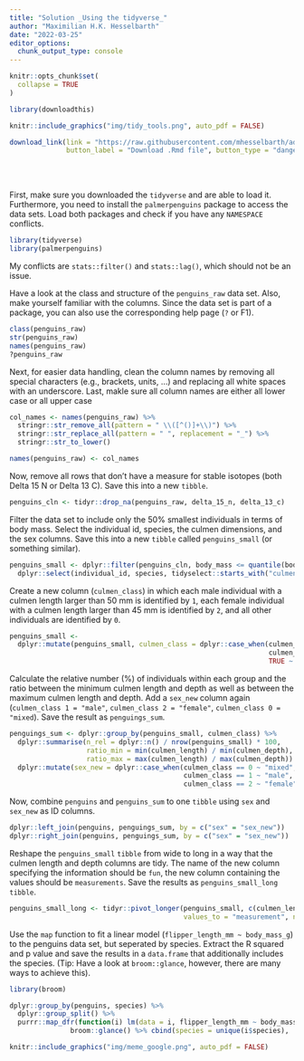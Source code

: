 ```yaml
---
title: "Solution _Using the tidyverse_"
author: "Maximilian H.K. Hesselbarth"
date: "2022-03-25"
editor_options: 
  chunk_output_type: console
---
```


```r
knitr::opts_chunk$set(
  collapse = TRUE
)

library(downloadthis)
```

```r
knitr::include_graphics("img/tidy_tools.png", auto_pdf = FALSE)
```

```r
download_link(link = "https://raw.githubusercontent.com/mhesselbarth/advanced-r-workshop/main/solution_tidyverse",
              button_label = "Download .Rmd file", button_type = "danger")
```

<br><br>

First, make sure you downloaded the `tidyverse` and are able to load it. Furthermore, you need to install the `palmerpenguins` package to access the data sets. Load both packages and check if you have any `NAMESPACE` conflicts.

```r
library(tidyverse)
library(palmerpenguins)
```

My conflicts are `stats::filter()` and `stats::lag()`, which should not be an issue.

Have a look at the class and structure of the `penguins_raw` data set. Also, make yourself familiar with the columns. Since the data set is part of a package, you can also use the corresponding help page (`?` or F1). 

```r
class(penguins_raw)
str(penguins_raw)
names(penguins_raw)
?penguins_raw
```

Next, for easier data handling, clean the column names by removing all special characters (e.g., brackets, units, ...) and replacing all white spaces with an underscore. Last, makle sure all column names are either all lower case or all upper case

```r
col_names <- names(penguins_raw) %>% 
  stringr::str_remove_all(pattern = " \\([^()]+\\)") %>% 
  stringr::str_replace_all(pattern = " ", replacement = "_") %>% 
  stringr::str_to_lower()

names(penguins_raw) <- col_names
```

Now, remove all rows that don't have a measure for stable isotopes (both Delta 15 N or Delta 13 C). Save this into a new `tibble`.

```r
penguins_cln <- tidyr::drop_na(penguins_raw, delta_15_n, delta_13_c)
```

Filter the data set to include only the 50% smallest individuals in terms of body mass. Select the individual id, species, the culmen dimensions, and the sex columns. Save this into a new `tibble` called `penguins_small` (or something similar).

```r
penguins_small <- dplyr::filter(penguins_cln, body_mass <= quantile(body_mass, 0.5)) %>% 
  dplyr::select(individual_id, species, tidyselect::starts_with("culmen"), sex)
```

Create a new column (`culmen_class`) in which each male individual with a culmen length larger than 50 mm is identified by `1`, each female individual with a culmen length larger than 45 mm is identified by `2`, and all other individuals are identified by `0`.

```r
penguins_small <- 
  dplyr::mutate(penguins_small, culmen_class = dplyr::case_when(culmen_length > 50 & sex == "MALE" ~ 1,
                                                                culmen_length > 45 & sex == "FEMALE" ~ 2,
                                                                TRUE ~ 0))
```

Calculate the relative number (%) of individuals within each group and the ratio between the minimum culmen length and depth as well as between the maximum culmen length and depth. Add a `sex_new` column again (`culmen_class 1 = "male"`, `culmen_class 2 = "female"`, `culmen_class 0 = "mixed`). Save the result as `penguings_sum`.

```r
penguings_sum <- dplyr::group_by(penguins_small, culmen_class) %>% 
  dplyr::summarise(n_rel = dplyr::n() / nrow(penguins_small) * 100, 
                   ratio_min = min(culmen_length) / min(culmen_depth), 
                   ratio_max = max(culmen_length) / max(culmen_depth)) %>% 
  dplyr::mutate(sex_new = dplyr::case_when(culmen_class == 0 ~ "mixed", 
                                           culmen_class == 1 ~ "male", 
                                           culmen_class == 2 ~ "female"))
```

Now, combine `penguins` and `penguins_sum` to one `tibble` using `sex` and `sex_new` as ID columns.

```r
dplyr::left_join(penguins, penguings_sum, by = c("sex" = "sex_new"))
dplyr::right_join(penguins, penguings_sum, by = c("sex" = "sex_new"))
```

Reshape the `penguins_small` `tibble` from wide to long in a way that the culmen length and depth columns are tidy. The name of the new column specifying the information should be `fun`, the new column containing the values should be `measurements`. Save the results as `penguins_small_long` `tibble`.

```r
penguins_small_long <- tidyr::pivot_longer(penguins_small, c(culmen_length, culmen_depth),
                                           values_to = "measurement", names_to = "fun")
```

Use the `map` function to fit a linear model (`flipper_length_mm ~ body_mass_g`) to the penguins data set, but seperated by species. Extract the R squared and p value and save the results in a `data.frame` that additionally includes the species. (Tip: Have a look at `broom::glance`, however, there are many ways to achieve this).

```r
library(broom)

dplyr::group_by(penguins, species) %>% 
  dplyr::group_split() %>% 
  purrr::map_dfr(function(i) lm(data = i, flipper_length_mm ~ body_mass_g) %>% 
               broom::glance() %>% cbind(species = unique(i$species), .))
```

```r
knitr::include_graphics("img/meme_google.png", auto_pdf = FALSE)
```
